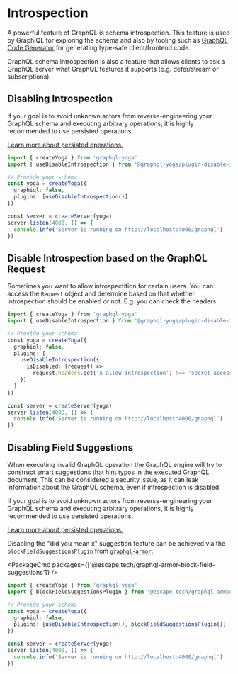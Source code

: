 
# Introspection

A powerful feature of GraphQL is schema introspection.
This feature is used by GraphiQL for exploring the schema and also by tooling such as [GraphQL Code Generator](https://the-guild.dev/graphql/codegen) for generating type-safe client/frontend code.

GraphQL schema introspection is also a feature that allows clients to ask a GraphQL server what GraphQL features it supports (e.g. defer/stream or subscriptions).

## Disabling Introspection

<Callout>
  If your goal is to avoid unknown actors from reverse-engineering your GraphQL
  schema and executing arbitrary operations, it is highly recommended to use
  persisted operations.

[Learn more about persisted operations.](/v3/features/persisted-operations)

</Callout>

```ts "Disabling GraphQL schema introspection with a plugin" {7}
import { createYoga } from 'graphql-yoga'
import { useDisableIntrospection } from '@graphql-yoga/plugin-disable-introspection'

// Provide your schema
const yoga = createYoga({
  graphiql: false,
  plugins: [useDisableIntrospection()]
})

const server = createServer(yoga)
server.listen(4000, () => {
  console.info('Server is running on http://localhost:4000/graphql')
})
```

## Disable Introspection based on the GraphQL Request

Sometimes you want to allow introspectition for certain users.
You can access the `Request` object and determine based on that whether introspection should be enabled or not.
E.g. you can check the headers.

```ts "Disabling GraphQL schema introspection conditionally" {7}
import { createYoga } from 'graphql-yoga'
import { useDisableIntrospection } from '@graphql-yoga/plugin-disable-introspection'

// Provide your schema
const yoga = createYoga({
  graphiql: false,
  plugins: [
    useDisableIntrospection({
      isDisabled: (request) =>
        request.headers.get('x-allow-introspection') !== 'secret-access-key'
    })
  ]
})

const server = createServer(yoga)
server.listen(4000, () => {
  console.info('Server is running on http://localhost:4000/graphql')
})
```

## Disabling Field Suggestions

When executing invalid GraphQL operation the GraphQL engine will try to construct smart suggestions that hint typos in the executed GraphQL document.
This can be considered a security issue, as it can leak information about the GraphQL schema, even if introspection is disabled.

<Callout>
  If your goal is to avoid unknown actors from reverse-engineering your GraphQL
  schema and executing arbitrary operations, it is highly recommended to use
  persisted operations.

[Learn more about persisted operations.](/v3/features/persisted-operations)

</Callout>

Disabling the "did you mean x" suggestion feature can be achieved via the `blockFieldSuggestionsPlugin` from [`graphql-armor`](https://github.com/Escape-Technologies/graphql-armor).

<PackageCmd packages={['@escape.tech/graphql-armor-block-field-suggestions']} />

```ts filename="Disabling the 'did you mean x' suggestion feature with a plugin" {2, 7}
import { createYoga } from 'graphql-yoga'
import { blockFieldSuggestionsPlugin } from '@escape.tech/graphql-armor-block-field-suggestions'

// Provide your schema
const yoga = createYoga({
  graphiql: false,
  plugins: [useDisableIntrospection(), blockFieldSuggestionsPlugin()]
})

const server = createServer(yoga)
server.listen(4000, () => {
  console.info('Server is running on http://localhost:4000/graphql')
})
```
